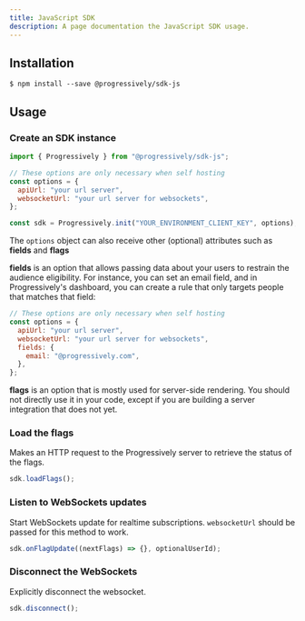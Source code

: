 ```yaml
---
title: JavaScript SDK
description: A page documentation the JavaScript SDK usage.
---
```



## Installation

```shell
$ npm install --save @progressively/sdk-js
```

## Usage

### Create an SDK instance

```javascript
import { Progressively } from "@progressively/sdk-js";

// These options are only necessary when self hosting
const options = {
  apiUrl: "your url server",
  websocketUrl: "your url server for websockets",
};

const sdk = Progressively.init("YOUR_ENVIRONMENT_CLIENT_KEY", options);
```

The `options` object can also receive other (optional) attributes such as **fields** and **flags**

**fields** is an option that allows passing data about your users to restrain the audience eligibility. For instance, you can set an email field, and in Progressively's dashboard, you can create a rule that only targets people that matches that field:

```javascript
// These options are only necessary when self hosting
const options = {
  apiUrl: "your url server",
  websocketUrl: "your url server for websockets",
  fields: {
    email: "@progressively.com",
  },
};
```

**flags** is an option that is mostly used for server-side rendering. You should not directly use it in your code, except if you are building a server integration that does not yet.

### Load the flags

Makes an HTTP request to the Progressively server to retrieve the status of the flags.

```javascript
sdk.loadFlags();
```

### Listen to WebSockets updates

Start WebSockets update for realtime subscriptions. `websocketUrl` should be passed for this method to work.

```javascript
sdk.onFlagUpdate((nextFlags) => {}, optionalUserId);
```

### Disconnect the WebSockets

Explicitly disconnect the websocket.

```javascript
sdk.disconnect();
```

